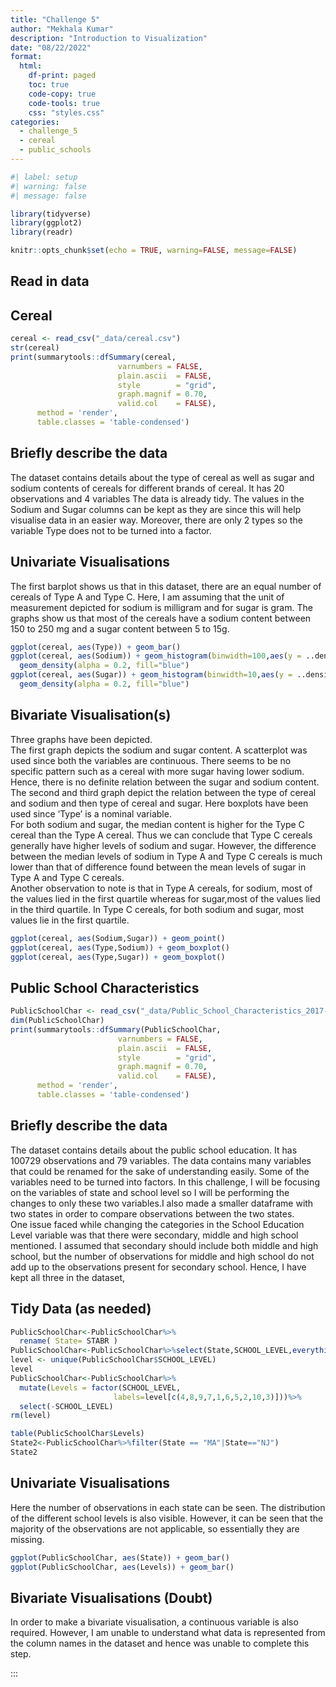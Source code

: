 ```yaml
---
title: "Challenge 5"
author: "Mekhala Kumar"
description: "Introduction to Visualization"
date: "08/22/2022"
format:
  html:
    df-print: paged
    toc: true
    code-copy: true
    code-tools: true
    css: "styles.css"
categories:
  - challenge_5
  - cereal
  - public_schools
---
```


```r
#| label: setup
#| warning: false
#| message: false

library(tidyverse)
library(ggplot2)
library(readr)

knitr::opts_chunk$set(echo = TRUE, warning=FALSE, message=FALSE)
```

::: panel-tabset
## Read in data

## Cereal

```r
cereal <- read_csv("_data/cereal.csv")
str(cereal)
print(summarytools::dfSummary(cereal,
                        varnumbers = FALSE,
                        plain.ascii  = FALSE, 
                        style        = "grid", 
                        graph.magnif = 0.70, 
                        valid.col    = FALSE),
      method = 'render',
      table.classes = 'table-condensed')
```

## Briefly describe the data

The dataset contains details about the type of cereal as well as sugar and sodium contents of cereals for different brands of cereal. It has 20 observations and 4 variables The data is already tidy. The values in the Sodium and Sugar columns can be kept as they are since this will help visualise data in an easier way. Moreover, there are only 2 types so the variable Type does not to be turned into a factor.\

## Univariate Visualisations

The first barplot shows us that in this dataset, there are an equal number of cereals of Type A and Type C. Here, I am assuming that the unit of measurement depicted for sodium is milligram and for sugar is gram. The graphs show us that most of the cereals have a sodium content between 150 to 250 mg and a sugar content between 5 to 15g.

```r
ggplot(cereal, aes(Type)) + geom_bar()
ggplot(cereal, aes(Sodium)) + geom_histogram(binwidth=100,aes(y = ..density..))+
  geom_density(alpha = 0.2, fill="blue")
ggplot(cereal, aes(Sugar)) + geom_histogram(binwidth=10,aes(y = ..density..))+
  geom_density(alpha = 0.2, fill="blue")
```

## Bivariate Visualisation(s)

Three graphs have been depicted.\
The first graph depicts the sodium and sugar content. A scatterplot was used since both the variables are continuous. There seems to be no specific pattern such as a cereal with more sugar having lower sodium. Hence, there is no definite relation between the sugar and sodium content.\
The second and third graph depict the relation between the type of cereal and sodium and then type of cereal and sugar. Here boxplots have been used since 'Type' is a nominal variable.\
For both sodium and sugar, the median content is higher for the Type C cereal than the Type A cereal. Thus we can conclude that Type C cereals generally have higher levels of sodium and sugar. However, the difference between the median levels of sodium in Type A and Type C cereals is much lower than that of difference found between the mean levels of sugar in Type A and Type C cereals.\
Another observation to note is that in Type A cereals, for sodium, most of the values lied in the first quartile whereas for sugar,most of the values lied in the third quartile. In Type C cereals, for both sodium and sugar, most values lie in the first quartile.

```r
ggplot(cereal, aes(Sodium,Sugar)) + geom_point()
ggplot(cereal, aes(Type,Sodium)) + geom_boxplot()
ggplot(cereal, aes(Type,Sugar)) + geom_boxplot()


```
:::

## Public School Characteristics

```r
PublicSchoolChar <- read_csv("_data/Public_School_Characteristics_2017-18.csv")
dim(PublicSchoolChar)
print(summarytools::dfSummary(PublicSchoolChar,
                        varnumbers = FALSE,
                        plain.ascii  = FALSE, 
                        style        = "grid", 
                        graph.magnif = 0.70, 
                        valid.col    = FALSE),
      method = 'render',
      table.classes = 'table-condensed')
```

## Briefly describe the data

The dataset contains details about the public school education. It has 100729 observations and 79 variables. The data contains many variables that could be renamed for the sake of understanding easily. Some of the variables need to be turned into factors. In this challenge, I will be focusing on the variables of state and school level so I will be performing the changes to only these two variables.I also made a smaller dataframe with two states in order to compare observations between the two states.\
One issue faced while changing the categories in the School Education Level variable was that there were secondary, middle and high school mentioned. I assumed that secondary should include both middle and high school, but the number of observations for middle and high school do not add up to the observations present for secondary school. Hence, I have kept all three in the dataset,

## Tidy Data (as needed)

```r
PublicSchoolChar<-PublicSchoolChar%>%
  rename( State= STABR )
PublicSchoolChar<-PublicSchoolChar%>%select(State,SCHOOL_LEVEL,everything())
level <- unique(PublicSchoolChar$SCHOOL_LEVEL)
level
PublicSchoolChar<-PublicSchoolChar%>%
  mutate(Levels = factor(SCHOOL_LEVEL, 
                       labels=level[c(4,8,9,7,1,6,5,2,10,3)]))%>%
  select(-SCHOOL_LEVEL)
rm(level)

table(PublicSchoolChar$Levels)
State2<-PublicSchoolChar%>%filter(State == "MA"|State=="NJ")
State2
```

## Univariate Visualisations

Here the number of observations in each state can be seen. The distribution of the different school levels is also visible. However, it can be seen that the majority of the observations are not applicable, so essentially they are missing.

```r
ggplot(PublicSchoolChar, aes(State)) + geom_bar()
ggplot(PublicSchoolChar, aes(Levels)) + geom_bar()
```

## Bivariate Visualisations (Doubt)

In order to make a bivariate visualisation, a continuous variable is also required. However, I am unable to understand what data is represented from the column names in the dataset and hence was unable to complete this step.

:::
